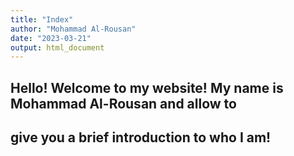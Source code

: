 ```yaml
---
title: "Index"
author: "Mohammad Al-Rousan"
date: "2023-03-21"
output: html_document
---
```


## Hello! Welcome to my website! My name is Mohammad Al-Rousan and allow to 
## give you a brief introduction to who I am!